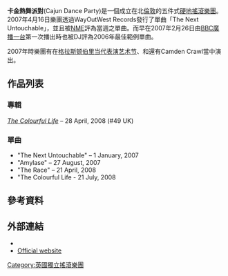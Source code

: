 {{Infobox Musical artist  <!-- See Wikipedia:WikiProject Musicians -->
| Name                = Cajun Dance Party
| Background          = group_or_band
| Genre               = [[獨立搖滾|硬地]]
| Years_active        = 2005–現今
| Label               = WayOutWest, XL Recordings
| URL                 = [http://www.cajundanceparty.com www.cajundanceparty.com]
|Current_members      = Daniel Blumberg (主唱)<br />Robbie Stern (吉他手)<br />Max Bloom (貝斯手、背景主唱)<br />Vicky Freund (鍵盤手、背景主唱)<br />Will Vignoles (鼓手)
}}
'''卡金熱舞派對'''(Cajun Dance Party)是一個成立在北[[倫敦|倫敦]]的五件式[[獨立搖滾|硬地搖滾]][[樂團|樂團]]。2007年4月16日樂團透過WayOutWest Records發行了單曲「The Next Untouchable」，並且被[[新音樂快遞|NME]]評為當週之單曲。而早在2007年2月26日由[[BBC廣播一台|BBC廣播一台]]第一次播出時也被DJ{{tsl|en|Steve Lamacq|Steve Lamacq}}評為2006年最佳範例單曲。

2007年時樂團有在[[格拉斯顿伯里当代表演艺术节|格拉斯顿伯里当代表演艺术节]]、{{tsl|en|Reading and Leeds Festivals|Reading and Leeds Festivals}}和{{tsl|en|Underage Festival|Underage Festival}}還有Camden Crawl當中演出。

== 作品列表 ==
=== 專輯 ===
''[[The_Colourful_Life|The Colourful Life]]'' – 28 April, 2008 (#49 UK)

===單曲===
*"The Next Untouchable" – 1 January, 2007
*"Amylase" – 27 August, 2007
*"The Race" – 21 April, 2008
*"The Colourful Life - 21 July, 2008

== 參考資料 ==
<references/>

== 外部連結 ==
*{{myspace|cajundanceparty|Cajun Dance Party}}
*[http://www.cajundanceparty.com/ Official website] {{Wayback|url=http://www.cajundanceparty.com/ |date=20210213214156 }}

{{Authority control}}
{{DEFAULTSORT:Cajun Dance Party}}
[[Category:英國獨立搖滾樂團|Category:英國獨立搖滾樂團]]
{{band-stub}}